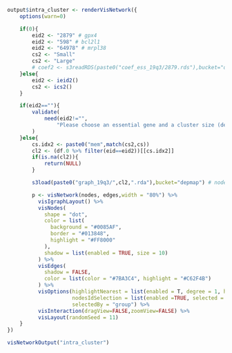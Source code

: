 ```r
output$intra_cluster <- renderVisNetwork({
	options(warn=0)

	if(0){
		eid2 <- "2879" # gpx4
		eid2 <- "598" # bcl2l1
		eid2 <- "64978" # mrpl38
		cs2 <- "Small"
		cs2 <- "Large"
		# coef2 <- s3readRDS(paste0("coef_ess_19q3/2879.rds"),bucket="depmap")
	}else{
		eid2 <- ieid2()
		cs2 <- ics2()
	}

	if(eid2==""){
	    validate(
	      	need(eid2!="",
	      		"Please choose an essential gene and a cluster size (default:Small).\nSpearman correlation coefficients between genes (> 0.1) within the cluster will be shown here.")
		)
	}else{
		cs.idx2 <- paste0("mem",match(cs2,cs))
		cl2 <- (df.0 %>% filter(eid==eid2))[[cs.idx2]]
		if(is.na(cl2)){
			return(NULL)
		}

		s3load(paste0("graph_19q3/",cl2,".rda"),bucket="depmap") # nodes,edges

		p <- visNetwork(nodes, edges,width = "80%") %>%
		  visIgraphLayout() %>%
		  visNodes(
		    shape = "dot",
		    color = list(
		      background = "#0085AF",
		      border = "#013848",
		      highlight = "#FF8000"
		    ),
		    shadow = list(enabled = TRUE, size = 10)
		  ) %>%
		  visEdges(
		    shadow = FALSE,
		    color = list(color = "#7BA3C4", highlight = "#C62F4B")
		  ) %>%
		  visOptions(highlightNearest = list(enabled = T, degree = 1, hover = F),
		  			 nodesIdSelection = list(enabled =TRUE, selected = eid2),
		             selectedBy = "group") %>% 
		  visInteraction(dragView=FALSE,zoomView=FALSE) %>%
		  visLayout(randomSeed = 11)
	}
})
```
```r
visNetworkOutput("intra_cluster")
```